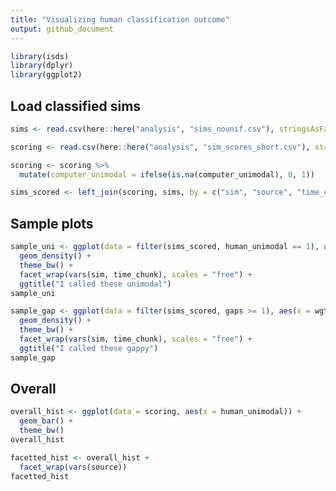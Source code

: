 ```yaml
---
title: "Visualizing human classification outcome"
output: github_document
---
```


```r
library(isds)
library(dplyr)
library(ggplot2)
```

## Load classified sims

```r

sims <- read.csv(here::here("analysis", "sims_nounif.csv"), stringsAsFactors = F)

scoring <- read.csv(here::here("analysis", "sim_scores_short.csv"), stringsAsFactors = F)

scoring <- scoring %>%
  mutate(computer_unimodal = ifelse(is.na(computer_unimodal), 0, 1))

sims_scored <- left_join(scoring, sims, by = c("sim", "source", "time_chunk"))

```

## Sample plots

```r

sample_uni <- ggplot(data = filter(sims_scored, human_unimodal == 1), aes(x = wgt)) +
  geom_density() +
  theme_bw() +
  facet_wrap(vars(sim, time_chunk), scales = "free") +
  ggtitle("I called these unimodal")
sample_uni

sample_gap <- ggplot(data = filter(sims_scored, gaps >= 1), aes(x = wgt)) +
  geom_density() +
  theme_bw() +
  facet_wrap(vars(sim, time_chunk), scales = "free") + 
  ggtitle("I called these gappy")
sample_gap

```



## Overall

```r

overall_hist <- ggplot(data = scoring, aes(x = human_unimodal)) +
  geom_bar() +
  theme_bw()
overall_hist

facetted_hist <- overall_hist +
  facet_wrap(vars(source))
facetted_hist

```

